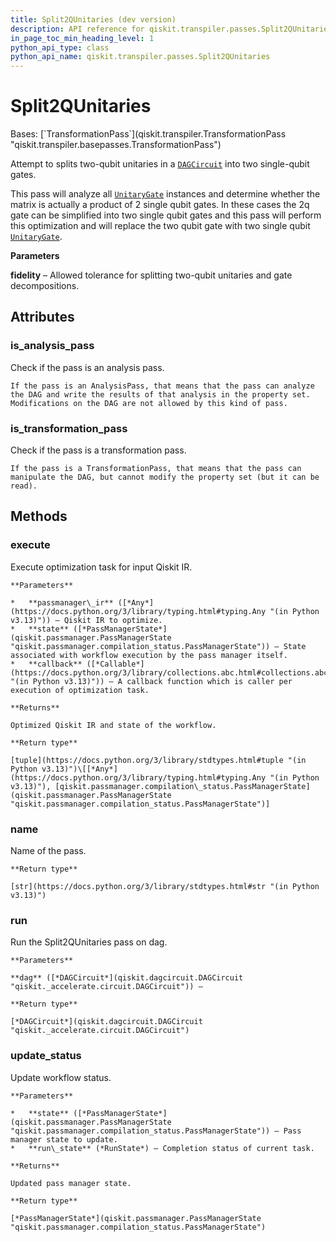 ```yaml
---
title: Split2QUnitaries (dev version)
description: API reference for qiskit.transpiler.passes.Split2QUnitaries in the dev version of qiskit
in_page_toc_min_heading_level: 1
python_api_type: class
python_api_name: qiskit.transpiler.passes.Split2QUnitaries
---
```


# Split2QUnitaries

<Class id="qiskit.transpiler.passes.Split2QUnitaries" isDedicatedPage={true} github="https://github.com/Qiskit/qiskit/tree/stable/1.3/qiskit/transpiler/passes/optimization/split_2q_unitaries.py#L20-L40" signature="qiskit.transpiler.passes.Split2QUnitaries(*args, **kwargs)" modifiers="class">
  Bases: [`TransformationPass`](qiskit.transpiler.TransformationPass "qiskit.transpiler.basepasses.TransformationPass")

  Attempt to splits two-qubit unitaries in a [`DAGCircuit`](qiskit.dagcircuit.DAGCircuit "qiskit.dagcircuit.DAGCircuit") into two single-qubit gates.

  This pass will analyze all [`UnitaryGate`](qiskit.circuit.library.UnitaryGate "qiskit.circuit.library.UnitaryGate") instances and determine whether the matrix is actually a product of 2 single qubit gates. In these cases the 2q gate can be simplified into two single qubit gates and this pass will perform this optimization and will replace the two qubit gate with two single qubit [`UnitaryGate`](qiskit.circuit.library.UnitaryGate "qiskit.circuit.library.UnitaryGate").

  **Parameters**

  **fidelity** – Allowed tolerance for splitting two-qubit unitaries and gate decompositions.

  ## Attributes

  ### is\_analysis\_pass

  <Attribute id="qiskit.transpiler.passes.Split2QUnitaries.is_analysis_pass">
    Check if the pass is an analysis pass.

    If the pass is an AnalysisPass, that means that the pass can analyze the DAG and write the results of that analysis in the property set. Modifications on the DAG are not allowed by this kind of pass.
  </Attribute>

  ### is\_transformation\_pass

  <Attribute id="qiskit.transpiler.passes.Split2QUnitaries.is_transformation_pass">
    Check if the pass is a transformation pass.

    If the pass is a TransformationPass, that means that the pass can manipulate the DAG, but cannot modify the property set (but it can be read).
  </Attribute>

  ## Methods

  ### execute

  <Function id="qiskit.transpiler.passes.Split2QUnitaries.execute" github="https://github.com/Qiskit/qiskit/tree/stable/1.3/qiskit/transpiler/basepasses.py#L189-L211" signature="execute(passmanager_ir, state, callback=None)">
    Execute optimization task for input Qiskit IR.

    **Parameters**

    *   **passmanager\_ir** ([*Any*](https://docs.python.org/3/library/typing.html#typing.Any "(in Python v3.13)")) – Qiskit IR to optimize.
    *   **state** ([*PassManagerState*](qiskit.passmanager.PassManagerState "qiskit.passmanager.compilation_status.PassManagerState")) – State associated with workflow execution by the pass manager itself.
    *   **callback** ([*Callable*](https://docs.python.org/3/library/collections.abc.html#collections.abc.Callable "(in Python v3.13)")) – A callback function which is caller per execution of optimization task.

    **Returns**

    Optimized Qiskit IR and state of the workflow.

    **Return type**

    [tuple](https://docs.python.org/3/library/stdtypes.html#tuple "(in Python v3.13)")\[[*Any*](https://docs.python.org/3/library/typing.html#typing.Any "(in Python v3.13)"), [qiskit.passmanager.compilation\_status.PassManagerState](qiskit.passmanager.PassManagerState "qiskit.passmanager.compilation_status.PassManagerState")]
  </Function>

  ### name

  <Function id="qiskit.transpiler.passes.Split2QUnitaries.name" github="https://github.com/Qiskit/qiskit/tree/stable/1.3/qiskit/passmanager/base_tasks.py#L68-L70" signature="name()">
    Name of the pass.

    **Return type**

    [str](https://docs.python.org/3/library/stdtypes.html#str "(in Python v3.13)")
  </Function>

  ### run

  <Function id="qiskit.transpiler.passes.Split2QUnitaries.run" github="https://github.com/Qiskit/qiskit/tree/stable/1.3/qiskit/transpiler/passes/optimization/split_2q_unitaries.py#L37-L40" signature="run(dag)">
    Run the Split2QUnitaries pass on dag.

    **Parameters**

    **dag** ([*DAGCircuit*](qiskit.dagcircuit.DAGCircuit "qiskit._accelerate.circuit.DAGCircuit")) –

    **Return type**

    [*DAGCircuit*](qiskit.dagcircuit.DAGCircuit "qiskit._accelerate.circuit.DAGCircuit")
  </Function>

  ### update\_status

  <Function id="qiskit.transpiler.passes.Split2QUnitaries.update_status" github="https://github.com/Qiskit/qiskit/tree/stable/1.3/qiskit/transpiler/basepasses.py#L213-L221" signature="update_status(state, run_state)">
    Update workflow status.

    **Parameters**

    *   **state** ([*PassManagerState*](qiskit.passmanager.PassManagerState "qiskit.passmanager.compilation_status.PassManagerState")) – Pass manager state to update.
    *   **run\_state** (*RunState*) – Completion status of current task.

    **Returns**

    Updated pass manager state.

    **Return type**

    [*PassManagerState*](qiskit.passmanager.PassManagerState "qiskit.passmanager.compilation_status.PassManagerState")
  </Function>
</Class>

